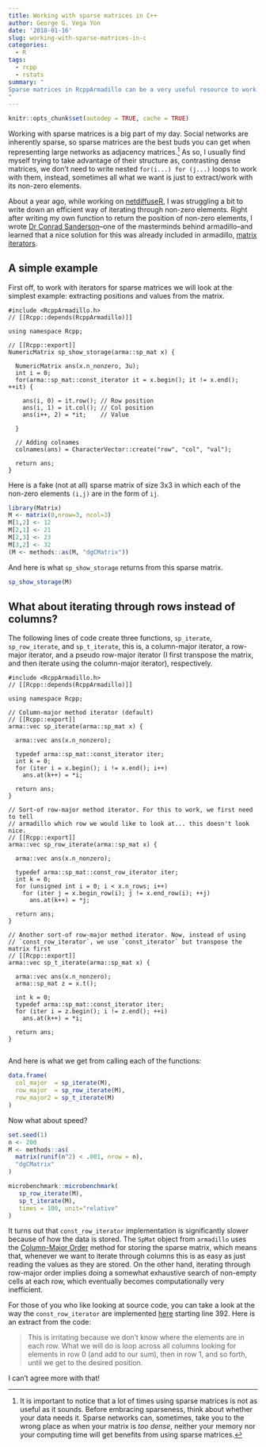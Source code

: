 ```yaml
---
title: Working with sparse matrices in C++
author: George G. Vega Yon
date: '2018-01-16'
slug: working-with-sparse-matrices-in-c
categories:
  - R
tags:
  - rcpp
  - rstats
summary: "
Sparse matrices in RcppArmadillo can be a very useful resource to work with, especially when you are dealing with social networks. Here I provide a couple of examples in which we can take advantage of their structure by using iterators.
"
---
```


```r
knitr::opts_chunk$set(autodep = TRUE, cache = TRUE)
```

Working with sparse matrices is a big part of my day. Social networks are inherently sparse, so sparse matrices are the best buds you can get when representing large networks as adjacency matrices.[^large] As so, I usually find myself trying to take advantage of their structure as, contrasting dense matrices, we don't need to write nested `for(i...) for (j...)` loops to work with them, instead, sometimes all what we want is just to extract/work with its non-zero elements.

[^large]: It is important to notice that a lot of times using sparse matrices is not as useful as it sounds. Before embracing sparseness, think about whether your data needs it. Sparse networks can, sometimes, take you to the wrong place as when your matrix is _too dense_, neither your memory nor your computing time will get benefits from using sparse matrices.


About a year ago, while working on [netdiffuseR](https://github.com/USCCANA/netdiffuseR), I was struggling a bit to write down an efficient way of iterating through non-zero elements. Right after writing my own function to return the position of non-zero elements, I wrote [Dr Conrad Sanderson](http://conradsanderson.id.au/)--one of the masterminds behind armadillo--and learned that a nice solution for this was already included in armadillo, [matrix iterators](http://arma.sourceforge.net/docs.html#iterators_mat).

## A simple example

First off, to work with iterators for sparse matrices we will look at the simplest example: extracting positions and values from the matrix.

```Rcpp
#include <RcppArmadillo.h>
// [[Rcpp::depends(RcppArmadillo)]]

using namespace Rcpp;

// [[Rcpp::export]]
NumericMatrix sp_show_storage(arma::sp_mat x) {
  
  NumericMatrix ans(x.n_nonzero, 3u);
  int i = 0;
  for(arma::sp_mat::const_iterator it = x.begin(); it != x.end(); ++it) {
    
    ans(i, 0) = it.row(); // Row position
    ans(i, 1) = it.col(); // Col position
    ans(i++, 2) = *it;    // Value
    
  }
  
  // Adding colnames
  colnames(ans) = CharacterVector::create("row", "col", "val");
    
  return ans;
}

```

Here is a fake (not at all) sparse matrix of size 3x3 in which each of the non-zero elements `(i,j)` are in the form of `ij`.

```r

library(Matrix)
M <- matrix(0,nrow=3, ncol=3)
M[1,2] <- 12
M[2,1] <- 21
M[2,3] <- 23
M[3,2] <- 32
(M <- methods::as(M, "dgCMatrix"))
```

And here is what `sp_show_storage` returns from this sparse matrix.

```r
sp_show_storage(M)
```

## What about iterating through rows instead of columns?

The following lines of code create three functions, `sp_iterate`, `sp_row_iterate`, and `sp_t_iterate`, this is, a column-major iterator, a row-major iterator, and a pseudo row-major iterator (I first transpose the matrix, and then iterate using the column-major iterator), respectively.

```Rcpp
#include <RcppArmadillo.h>
// [[Rcpp::depends(RcppArmadillo)]]

using namespace Rcpp;

// Column-major method iterator (default)
// [[Rcpp::export]]
arma::vec sp_iterate(arma::sp_mat x) {
  
  arma::vec ans(x.n_nonzero);
  
  typedef arma::sp_mat::const_iterator iter;
  int k = 0;
  for (iter i = x.begin(); i != x.end(); i++)
    ans.at(k++) = *i;
  
  return ans;
}

// Sort-of row-major method iterator. For this to work, we first need to tell
// armadillo which row we would like to look at... this doesn't look nice.
// [[Rcpp::export]]
arma::vec sp_row_iterate(arma::sp_mat x) {
  
  arma::vec ans(x.n_nonzero);
  
  typedef arma::sp_mat::const_row_iterator iter;
  int k = 0;
  for (unsigned int i = 0; i < x.n_rows; i++)
    for (iter j = x.begin_row(i); j != x.end_row(i); ++j)
      ans.at(k++) = *j;
  
  return ans;
}

// Another sort-of row-major method iterator. Now, instead of using
// `const_row_iterator`, we use `const_iterator` but transpose the matrix first
// [[Rcpp::export]]
arma::vec sp_t_iterate(arma::sp_mat x) {
  
  arma::vec ans(x.n_nonzero);
  arma::sp_mat z = x.t();
  
  int k = 0;
  typedef arma::sp_mat::const_iterator iter;
  for (iter i = z.begin(); i != z.end(); ++i)
    ans.at(k++) = *i;
  
  return ans;
}


```

And here is what we get from calling each of the functions:

```r
data.frame(
  col_major  = sp_iterate(M),
  row_major  = sp_row_iterate(M),
  row_major2 = sp_t_iterate(M)
)
```

Now what about speed? 

```r
set.seed(1)
n <- 200
M <- methods::as(
  matrix(runif(n^2) < .001, nrow = n),
  "dgCMatrix"
)

microbenchmark::microbenchmark(
   sp_row_iterate(M),
   sp_t_iterate(M),
   times = 100, unit="relative"
)
```



It turns out that `const_row_iterator` implementation is significantly slower because of how the data is stored. The `SpMat` object from `armadillo` uses the [Column-Major Order](https://en.wikipedia.org/wiki/Row-_and_column-major_order) method for storing the sparse matrix, which means that, whenever we want to iterate through columns this is as easy as just reading the values as they are stored. On the other hand, iterating through row-major order implies doing a somewhat exhaustive search of non-empty cells at each row, which eventually becomes computationally very inefficient.

For those of you who like looking at source code, you can take a look at the way the `const_row_iterator` are implemented [here](https://fossies.org/dox/armadillo-8.300.3/SpMat__iterators__meat_8hpp_source.html) starting line 392. Here is an extract from the code:

>
This is irritating because we don't know where the elements are in each
row.  What we will do is loop across all columns looking for elements in
row 0 (and add to our sum), then in row 1, and so forth, until we get to
the desired position.

I can't agree more with that!


